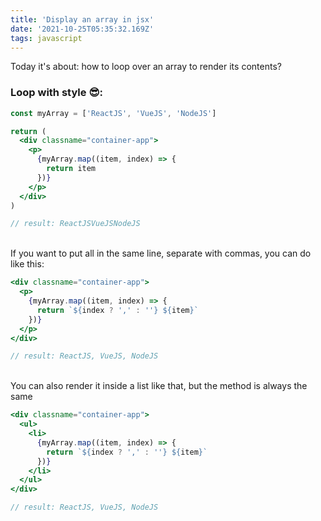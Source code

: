 ```yaml
---
title: 'Display an array in jsx'
date: '2021-10-25T05:35:32.169Z'
tags: javascript
---
```


Today it's about: how to loop over an array to render its contents?

### Loop with style 😎:

```jsx
const myArray = ['ReactJS', 'VueJS', 'NodeJS']

return (
  <div classname="container-app">
    <p>
      {myArray.map((item, index) => {
        return item
      })}
    </p>
  </div>
)

// result: ReactJSVueJSNodeJS
```
<br />
If you want to put all in the same line, separate with commas, you can do like this:

```jsx
<div classname="container-app">
  <p>
    {myArray.map((item, index) => {
      return `${index ? ',' : ''} ${item}`
    })}
  </p>
</div>

// result: ReactJS, VueJS, NodeJS
```
<br />
You can also render it inside a list like that, but the method is always the same

```jsx
<div classname="container-app">
  <ul>
    <li>
      {myArray.map((item, index) => {
        return `${index ? ',' : ''} ${item}`
      })}
    </li>
  </ul>
</div>

// result: ReactJS, VueJS, NodeJS
```
